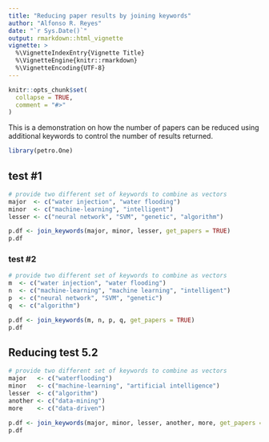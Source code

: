 ---
title: "Reducing paper results by joining keywords"
author: "Alfonso R. Reyes"
date: "`r Sys.Date()`"
output: rmarkdown::html_vignette
vignette: >
  %\VignetteIndexEntry{Vignette Title}
  %\VignetteEngine{knitr::rmarkdown}
  %\VignetteEncoding{UTF-8}
---

```{r setup, include = FALSE}
knitr::opts_chunk$set(
  collapse = TRUE,
  comment = "#>"
)
```

This is a demonstration on how the number of papers can be reduced using additional keywords to control the number of results returned.

```{r}
library(petro.One)
```


## test #1
```{r}
# provide two different set of keywords to combine as vectors
major  <- c("water injection", "water flooding")
minor  <- c("machine-learning", "intelligent")
lesser <- c("neural network", "SVM", "genetic", "algorithm")

p.df <- join_keywords(major, minor, lesser, get_papers = TRUE)
p.df
```

### test #2
```{r rows.print=20}
# provide two different set of keywords to combine as vectors
m  <- c("water injection", "water flooding")
n  <- c("machine-learning", "machine learning", "intelligent")
p  <- c("neural network", "SVM", "genetic")
q  <- c("algorithm")

p.df <- join_keywords(m, n, p, q, get_papers = TRUE)
p.df
```



## Reducing test 5.2

```{r}
# provide two different set of keywords to combine as vectors
major   <- c("waterflooding")
minor   <- c("machine-learning", "artificial intelligence")
lesser  <- c("algorithm")
another <- c("data-mining")
more    <- c("data-driven")

p.df <- join_keywords(major, minor, lesser, another, more, get_papers = TRUE)
p.df
```
